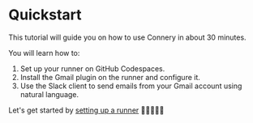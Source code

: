 # Quickstart

This tutorial will guide you on how to use Connery in about 30 minutes.

You will learn how to:

1. Set up your runner on GitHub Codespaces.
2. Install the Gmail plugin on the runner and configure it.
3. Use the Slack client to send emails from your Gmail account using natural language.

Let's get started by [setting up a runner](/docs/runner/quick-start/set-up-runner) 🏃🏃‍♀️🏃‍♂️
